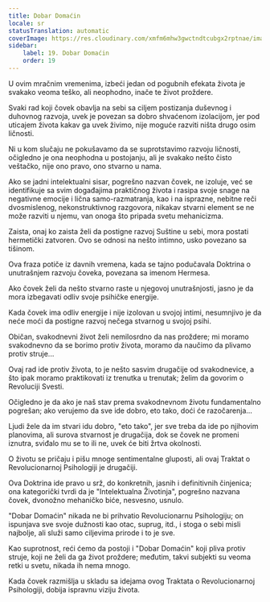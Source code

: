 ```yaml
---
title: Dobar Domaćin
locale: sr
statusTranslation: automatic
coverImage: https://res.cloudinary.com/xmfm6mhw3gwctndtcubgx2rptnae/image/upload/v1740468922/small_cover_tratado_de_psicologia_revolucionaria_a4c0dca4e0.webp
sidebar:
    label: 19. Dobar Domaćin
    order: 19
---
```

U ovim mračnim vremenima, izbeći jedan od pogubnih efekata života je svakako veoma teško, ali neophodno, inače te život proždere.

Svaki rad koji čovek obavlja na sebi sa ciljem postizanja duševnog i duhovnog razvoja, uvek je povezan sa dobro shvaćenom izolacijom, jer pod uticajem života kakav ga uvek živimo, nije moguće razviti ništa drugo osim ličnosti.

Ni u kom slučaju ne pokušavamo da se suprotstavimo razvoju ličnosti, očigledno je ona neophodna u postojanju, ali je svakako nešto čisto veštačko, nije ono pravo, ono stvarno u nama.

Ako se jadni intelektualni sisar, pogrešno nazvan čovek, ne izoluje, već se identifikuje sa svim događajima praktičnog života i rasipa svoje snage na negativne emocije i lična samo-razmatranja, kao i na isprazne, nebitne reči dvosmislenog, nekonstruktivnog razgovora, nikakav stvarni element se ne može razviti u njemu, van onoga što pripada svetu mehanicizma.

Zaista, onaj ko zaista želi da postigne razvoj Suštine u sebi, mora postati hermetički zatvoren. Ovo se odnosi na nešto intimno, usko povezano sa tišinom.

Ova fraza potiče iz davnih vremena, kada se tajno podučavala Doktrina o unutrašnjem razvoju čoveka, povezana sa imenom Hermesa.

Ako čovek želi da nešto stvarno raste u njegovoj unutrašnjosti, jasno je da mora izbegavati odliv svoje psihičke energije.

Kada čovek ima odliv energije i nije izolovan u svojoj intimi, nesumnjivo je da neće moći da postigne razvoj nečega stvarnog u svojoj psihi.

Običan, svakodnevni život želi nemilosrdno da nas proždere; mi moramo svakodnevno da se borimo protiv života, moramo da naučimo da plivamo protiv struje...

Ovaj rad ide protiv života, to je nešto sasvim drugačije od svakodnevice, a što ipak moramo praktikovati iz trenutka u trenutak; želim da govorim o Revoluciji Svesti.

Očigledno je da ako je naš stav prema svakodnevnom životu fundamentalno pogrešan; ako verujemo da sve ide dobro, eto tako, doći će razočarenja...

Ljudi žele da im stvari idu dobro, "eto tako", jer sve treba da ide po njihovim planovima, ali surova stvarnost je drugačija, dok se čovek ne promeni iznutra, sviđalo mu se to ili ne, uvek će biti žrtva okolnosti.

O životu se pričaju i pišu mnoge sentimentalne gluposti, ali ovaj Traktat o Revolucionarnoj Psihologiji je drugačiji.

Ova Doktrina ide pravo u srž, do konkretnih, jasnih i definitivnih činjenica; ona kategorički tvrdi da je "Intelektualna Životinja", pogrešno nazvana čovek, dvonožno mehaničko biće, nesvesno, usnulo.

"Dobar Domaćin" nikada ne bi prihvatio Revolucionarnu Psihologiju; on ispunjava sve svoje dužnosti kao otac, suprug, itd., i stoga o sebi misli najbolje, ali služi samo ciljevima prirode i to je sve.

Kao suprotnost, reći ćemo da postoji i "Dobar Domaćin" koji pliva protiv struje, koji ne želi da ga život proždere; međutim, takvi subjekti su veoma retki u svetu, nikada ih nema mnogo.

Kada čovek razmišlja u skladu sa idejama ovog Traktata o Revolucionarnoj Psihologiji, dobija ispravnu viziju života.

